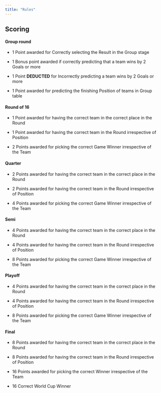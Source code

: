 ```yaml
---
title: "Rules"
---
```


## Scoring

#### Group round

-   1 Point awarded for Correctly selecting the Result in the Group stage

-   1 Bonus point awarded if correctly predicting that a team wins by 2 Goals or more

-   1 Point **DEDUCTED** for Incorrectly predicting a team wins by 2 Goals or more

-   1 Point awarded for predicting the finishing Position of teams in Group table

#### Round of 16

-   1 Point awarded for having the correct team in the correct place in the Round

-   1 Point awarded for having the correct team in the Round irrespective of Position

-   2 Points awarded for picking the correct Game Winner irrespective of the Team

#### Quarter

-   2 Points awarded for having the correct team in the correct place in the Round

-   2 Points awarded for having the correct team in the Round irrespective of Position

-   4 Points awarded for picking the correct Game Winner irrespective of the Team

#### Semi

-   4 Points awarded for having the correct team in the correct place in the Round

-   4 Points awarded for having the correct team in the Round irrespective of Position

-   8 Points awarded for picking the correct Game Winner irrespective of the Team

#### Playoff

-   4 Points awarded for having the correct team in the correct place in the Round

-   4 Points awarded for having the correct team in the Round irrespective of Position

-   8 Points awarded for picking the correct Game Winner irrespective of the Team

#### Final

-   8 Points awarded for having the correct team in the correct place in the Round

-   8 Points awarded for having the correct team in the Round irrespective of Position

-   16 Points awarded for picking the correct Winner irrespective of the Team

-   16 Correct World Cup Winner




